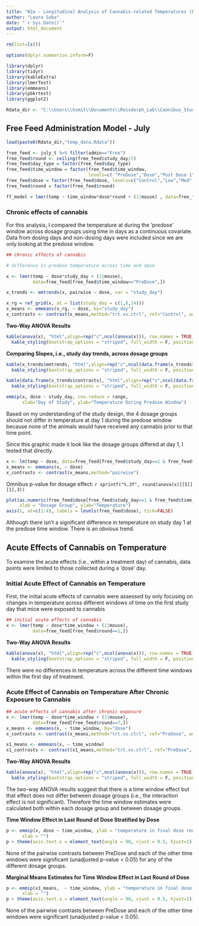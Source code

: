 ```yaml
---
title: "02a - Longitudinal Analysis of Cannabis-related Temperatures (Free Feed Administration)"
author: "Laura Saba"
date: "`r Sys.Date()`"
output: html_document
---
```




```r
rm(list=ls())

options(dplyr.summarise.inform=F)

library(dplyr)
library(tidyr)
library(kableExtra)
library(lmerTest)
library(emmeans)
library(pbkrtest)
library(ggplot2)

Rdata_dir <- "C:\\Users\\hsmit\\Documents\\Reisdorph_Lab\\Cannibus_Study\\Reisdorph_Cannibus_Study\\Laura_dropbox\\cannabis\\Rdata\\"
```

## Free Feed Administration Model - July

```r
load(paste0(Rdata_dir,"temp_data.Rdata"))

free_feed <- july_t %>% filter(admin=="Free")
free_feed$round <- ceiling(free_feed$study_day/2)
free_feed$day_type = factor(free_feed$day_type)
free_feed$time_window = factor(free_feed$time_window,
                               levels=c( "PreDose","Dose","Post Dose 1","Post Dose 2","Post Dose 3","Post Dose 4","Post Dose 5","Post Dose 6"))
free_feed$dose = factor(free_feed$dose, levels=c("Control","Low","Med","High"))
free_feed$round = factor(free_feed$round)

ff_model = lmer(temp ~ time_window*dose*round + (1|mouse) , data=free_feed[free_feed$day_type=="dose",])
```

### Chronic effects of cannabis

For this analysis, I compared the temperature at during the 'predose' window across dosage groups using time in days as a continuous covariate. Data from dosing days and non-dosing days were included since we are only looking at the predose window.


```r
## chronic effects of cannabis

# difference in predose temperature across time and dose

x <- lmer(temp ~ dose*study_day + (1|mouse),
          data=free_feed[free_feed$time_window=="PreDose",])

x_trends <- emtrends(x, pairwise ~ dose, var = "study_day")

x_rg = ref_grid(x, at = list(study_day = c(1,8,14)))
x_means <- emmeans(x_rg, ~ dose, by="study_day")
x_contrasts <- contrast(x_means,method="trt.vs.ctrl", ref="Control", adjust="none")
```

**Two-Way ANOVA Results**
```r
kable(anova(x), "html",align=rep("c",ncol(anova(x))), row.names = TRUE) %>%
  kable_styling(bootstrap_options = "striped", full_width = F, position="left")
```

**Comparing Slopes, i.e., study day trends, across dosage groups**
```r
kable(x_trends$emtrends, "html",align=rep("c",ncol(data.frame(x_trends$emtrends))), row.names = FALSE) %>%
  kable_styling(bootstrap_options = "striped", full_width = F, position="left")
```


```r
kable(data.frame(x_trends$contrasts), "html",align=rep("c",ncol(data.frame(x_trends$contrasts))), row.names = FALSE) %>%
  kable_styling(bootstrap_options = "striped", full_width = F, position="left")
```

```r
emmip(x, dose ~ study_day, cov.reduce = range,
      xlab="Day of Study", ylab="Temperature During Predose Window")
```

Based on my understanding of the study design, the 4 dosage groups should not differ in temperature at day 1 during the predose window because none of the animals would have received any cannabis prior to that time point. 

Since this graphic made it look like the dosage groups differed at day 1, I tested that directly.

```r
x <- lm(temp ~ dose, data=free_feed[free_feed$study_day==1 & free_feed$time_window=="PreDose",])
x_means <- emmeans(x, ~ dose)
x_contrasts <- contrast(x_means,method="pairwise")
```

Omnibus p-value for dosage effect: `r sprintf("%.3f", round(anova(x)[[5]][1],3))`

```r
plot(as.numeric(free_feed$dose[free_feed$study_day==1 & free_feed$time_window=="PreDose"]), free_feed$temp[free_feed$study_day==1 & free_feed$time_window=="PreDose"], xaxt="n", pch=19,
     xlab = "Dosage Group", ylab="Temperature")
axis(1, at=c(1:4), labels = levels(free_feed$dose), tick=FALSE)
```    

Although there isn't a significant difference in temperature on study day 1 at the predose time window. There is an obvious trend.

## Acute Effects of Cannabis on Temperature

To examine the acute effects (i.e., within a treatment day) of cannabis, data points were limited to those collected during a 'dose' day.

### Initial Acute Effect of Cannabis on Temperature

First, the initial acute effects of cannabis were assessed by only focusing on changes in temperature across different windows of time on the first study day that mice were exposed to cannabis

```r
## initial acute effects of cannabis
x <- lmer(temp ~ dose*time_window + (1|mouse),
          data=free_feed[free_feed$round==1,])
```

**Two-Way ANOVA Results**
```r
kable(anova(x), "html",align=rep("c",ncol(anova(x))), row.names = TRUE) %>%
  kable_styling(bootstrap_options = "striped", full_width = F, position="left")
```

There were no differences in temperature across the different time windows within the first day of treatment.


### Acute Effect of Cannabis on Temperature After Chronic Exposure to Cannabis


```r
## acute effects of cannabis after chronic exposure
x <- lmer(temp ~ dose*time_window + (1|mouse),
          data=free_feed[free_feed$round==7,])
x_means <- emmeans(x, ~ time_window, by="dose")
x_contrasts <- contrast(x_means,method="trt.vs.ctrl", ref="PreDose", adjust="none")

x1_means <- emmeans(x, ~ time_window)
x1_contrasts <- contrast(x1_means,method="trt.vs.ctrl", ref="PreDose", adjust="none")
```


**Two-Way ANOVA Results**
```r
kable(anova(x), "html",align=rep("c",ncol(anova(x))), row.names = TRUE) %>%
  kable_styling(bootstrap_options = "striped", full_width = F, position="left")
```

The two-way ANOVA results suggest that there is a time window effect but that effect does not differ between dosage groups (i.e., the interaction effect is not significant). Therefore the time window estimates were calculated both within each dosage group and between dosage groups.

**Time Window Effect in Last Round of Dose Stratified by Dose**

```r
p <- emmip(x, dose ~ time_window, ylab = "temperature in final dose round",
      xlab = "")
p + theme(axis.text.x = element_text(angle = 90, vjust = 0.5, hjust=1))
```

None of the pairwise contrasts between PreDose and each of the other time windows were significant (unadjusted p-value < 0.05) for any of the different dosage groups.

**Marginal Means Estimates for Time Window Effect in Last Round of Dose**

```r
p <- emmip(x1_means,  ~ time_window, ylab = "temperature in final dose round",
      xlab = "")
p + theme(axis.text.x = element_text(angle = 90, vjust = 0.5, hjust=1))
```

None of the pairwise contrasts between PreDose and each of the other time windows were significant (unadjusted p-value < 0.05).

